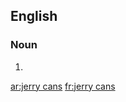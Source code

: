 
==English==

===Noun===
{{head|en|noun plural form}}

# {{plural of|jerry can|lang=en}}

[[ar:jerry cans]]
[[fr:jerry cans]]